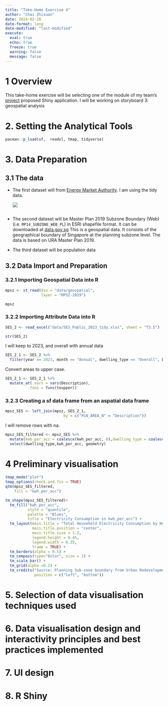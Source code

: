 ```yaml
---
title: "Take-Home Exercise 4"
author: "Chai Zhixuan"
date: 2024-02-28
date-format: long
date-modified: "last-modified"
execute: 
  eval: true
  echo: true
  freeze: true
  warning: false
  message: false
---
```


# 1 Overview

This take-home exercise will be selecting one of the module of my team's [project](https://isss608-team13.netlify.app/proposal#data-visualisation-methods) proposed Shiny application. I will be working on storyboard 3: geospatial analysis

# **2. Setting the Analytical Tools**

```r
pacman::p_load(sf,  readxl, tmap, tidyverse)
```

# 3. Data Preparation 

## **3.1 The data**

-   The first dataset will from [Energy Market Authority](#0). I am using the tidy data.

    ![](images/1-05.PNG)

![]()

-   The second dataset will be Master Plan 2019 Subzone Boundary (Web) (i.e. `MP14_SUBZONE_WEB_PL`) in ESRI shapefile format. It can be downloaded at [data.gov.sg](https://data.gov.sg/) This is a geospatial data. It consists of the geographical boundary of Singapore at the planning subzone level. The data is based on URA Master Plan 2019.

-   The third dataset will be population data

## **3.2 Data Import and Preparation**

### **3.2.1 Importing Geospatial Data into R**

```r
mpsz <- st_read(dsn = "data/geospatial", 
                layer = "MPSZ-2019")
```

```r
mpsz
```

###  **3.2.2 Importing Attribute Data into R**

```r
SES_2 <- read_excel("data/SES_Public_2023_tidy.xlsx", sheet = "T3.5")
```

```r
str(SES_2)
```

I will keep to 2023, and overall with annual data

```r
SES_2_1 <- SES_2 %>%
  filter(year == 2023, month == "Annual", dwelling_type == "Overall", Description != "Central Region", Description != "North Region", Description != "North East Region",Description != "Overall", Description != "West Region")
```

Convert areas to upper case.

```r
SES_2_1 <- SES_2_1 %>%
  mutate_at(.vars = vars(Description), 
          .funs = funs(toupper))
```

### **3.2.3 Creating a sf data frame from an aspatial data frame**

```r
mpsz_SES <- left_join(mpsz, SES_2_1,
                          by = c("PLN_AREA_N" = "Description"))
```

I will remove rows with na.

```r
mpsz_SES_filtered <- mpsz_SES %>%
  mutate(kwh_per_acc = coalesce(kwh_per_acc, 0),dwelling_type = coalesce(dwelling_type, "NA"))%>%
  select(dwelling_type,kwh_per_acc, geometry) 
```

# 4 Preliminary visualisation

```r
tmap_mode("plot")
tmap_options(check.and.fix = TRUE)
qtm(mpsz_SES_filtered, 
    fill = "kwh_per_acc")
```

```r
tm_shape(mpsz_SES_filtered)+
  tm_fill("kwh_per_acc", 
          style = "quantile", 
          palette = "Blues",
          title = "Electricity Consumption in kwh_per_acc") +
  tm_layout(main.title = "Total Household Electricity Consumption by Household in 2023",
            main.title.position = "center",
            main.title.size = 1.2,
            legend.height = 0.45, 
            legend.width = 0.35,
            frame = TRUE) +
  tm_borders(alpha = 0.5) +
  tm_compass(type="8star", size = 2) +
  tm_scale_bar() +
  tm_grid(alpha =0.2) +
  tm_credits("Source: Planning Sub-zone boundary from Urban Redevelopment Authorithy (URA)\n and electricity data from Energy Marketing Authority (EMA)", 
             position = c("left", "bottom"))
```

# 5. Selection of data visualisation techniques used

# 6. Data visualisation design and interactivity principles and best practices implemented

# 7. UI design 

# 8. R Shiny
